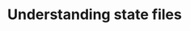 ---
sidebar_position: 1
sidebar_label: Understanding state files
title: Understanding state files
---